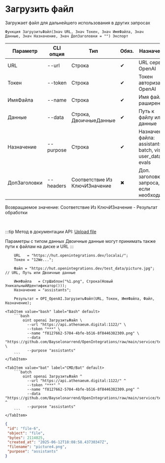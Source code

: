 ﻿---
sidebar_position: 2
description: Загрузить файл и другие функции для работы с OpenAI в Открытом пакете интеграций - бесплатной open-source библиотеке интеграций для 1С:Предприятие 8, OneScript и CLI
keywords: [1C, 1С, 1С:Предприятие, 1С:Предприятие 8.3, API, Интеграция, Сервисы, Обмен, OneScript, CLI, OpenAI]
---


# Загрузить файл
 Загружает файл для дальнейшего использования в других запросах



`Функция ЗагрузитьФайл(Знач URL, Знач Токен, Знач ИмяФайла, Знач Данные, Знач Назначение, Знач ДопЗаголовки = "") Экспорт`

  | Параметр | CLI опция | Тип | Обяз. | Назначение |
  |-|-|-|-|-|
  | URL | --url | Строка | &#x2714; | URL сервера OpenAI |
  | Токен | --token | Строка | &#x2714; | Токен авторизации OpenAI |
  | ИмяФайла | --name | Строка | &#x2714; | Имя файла с раширением |
  | Данные | --data | Строка, ДвоичныеДанные | &#x2714; | Путь к файлу или данные |
  | Назначение | --purpose | Строка | &#x2714; | Назначение файла: assistants, batch, vision, user_data, evals |
  | ДопЗаголовки | --headers | Соответствие Из КлючИЗначение | &#x2716; | Доп. заголовки запроса, если необходимо |

  
  Возвращаемое значение:   Соответствие Из КлючИЗначение - Результат обработки

<br/>

:::tip
Метод в документации API: [Upload file](https://platform.openai.com/docs/api-reference/files/create)

Параметры с типом данных Двоичные данные могут принимать также пути к файлам на диске и URL
:::
<br/>



```bsl title="Пример использования для 1С:Предприятие/OneScript"
    URL   = "https://hut.openintegrations.dev/localai/";
    Токен = "12We...";

    Файл = "https://hut.openintegrations.dev/test_data/picture.jpg"; // URL, Путь или Двоичные данные

    ИмяФайла   = СтрШаблон("%1.png", Строка(Новый УникальныйИдентификатор()));
    Назначение = "assistants";

    Результат = OPI_OpenAI.ЗагрузитьФайл(URL, Токен, ИмяФайла, Файл, Назначение);
```
    

 <Tabs>
  
    <TabItem value="bash" label="Bash" default>
        ```bash
            oint openai ЗагрузитьФайл \
              --url "https://api.athenaeum.digital:1122/" \
              --token "***" \
              --name "f8127662-5704-4bfe-b516-8f8446382309.png" \
              --data "https://github.com/Bayselonarrend/OpenIntegrations/raw/main/service/test_data/picture.jpg" \
              --purpose "assistants"
        ```
    </TabItem>
  
    <TabItem value="bat" label="CMD/Bat" default>
        ```batch
            oint openai ЗагрузитьФайл ^
              --url "https://api.athenaeum.digital:1122/" ^
              --token "***" ^
              --name "f8127662-5704-4bfe-b516-8f8446382309.png" ^
              --data "https://github.com/Bayselonarrend/OpenIntegrations/raw/main/service/test_data/picture.jpg" ^
              --purpose "assistants"
        ```
    </TabItem>
</Tabs>


```json title="Результат"
{
 "id": "file-6",
 "object": "file",
 "bytes": 2114025,
 "created_at": "2025-06-12T18:08:58.43730347Z",
 "filename": "picture4.png",
 "purpose": "assistants"
}
```
